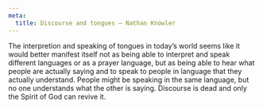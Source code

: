 ```yaml
---
meta:
  title: Discourse and tongues – Nathan Knowler
---
```


The interpretion and speaking of tongues in today’s world seems like it would
better manifest itself not as being able to interpret and speak different
languages or as a prayer language, but as being able to hear what people are
actually saying and to speak to people in language that they actually
understand. People might be speaking in the same language, but no one
understands what the other is saying. Discourse is dead and only the Spirit of
God can revive it.
